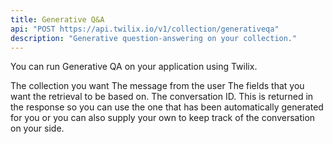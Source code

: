 ```yaml
---
title: Generative Q&A
api: "POST https://api.twilix.io/v1/collection/generativeqa"
description: "Generative question-answering on your collection."
---
```


You can run Generative QA on your application using Twilix.

<ParamField body="collection" type="string" required>
  The collection you want
</ParamField>

<ParamField body="userInput" type="string" required>
  The message from the user
</ParamField>
<ParamField body="fields" type="array" required>
  The fields that you want the retrieval to be based on.
</ParamField>
<ParamField body="conversationID" type="string">
  The conversation ID. This is returned in the response so you can use the one
  that has been automatically generated for you or you can also supply your own
  to keep track of the conversation on your side.
</ParamField>
<Snippet file="param-limit.mdx" />
<Snippet file="header-application-type.mdx" />
